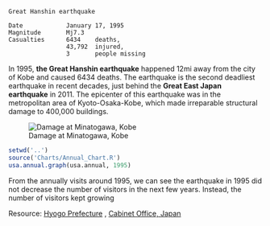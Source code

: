 ```
Great Hanshin earthquake

Date            January 17, 1995       
Magnitude       Mj7.3
Casualties      6434    deaths,
                43,792  injured,
                3       people missing
```                

In 1995, **the Great Hanshin earthquake** happened 12mi away from the city of Kobe and caused 6434 deaths. The earthquake is the second deadliest earthquake in recent decades, just behind the **Great East Japan earthquake** in 2011. The epicenter of this earthquake was in the metropolitan area of Kyoto-Osaka-Kobe, which made irreparable structural damage to 400,000 buildings.

![Damage at Minatogawa, Kobe](https://upload.wikimedia.org/wikipedia/commons/thumb/7/79/Hanshin-Awaji_earthquake_1995_343.jpg/1024px-Hanshin-Awaji_earthquake_1995_343.jpg)

```r

setwd('..')
source('Charts/Annual_Chart.R')
usa.annual.graph(usa.annual, 1995)

```

From the annually visits around 1995, we can see the earthquake in 1995 did not decrease the number of visitors in the next few years. Instead, the number of visitors kept growing



Resource: [Hyogo Prefecture](http://web.pref.hyogo.lg.jp/kk42/pa20_000000015.html)
        , [Cabinet Office, Japan](http://www.bousai.go.jp/kyoiku/kyokun/hanshin_awaji/earthquake/)
